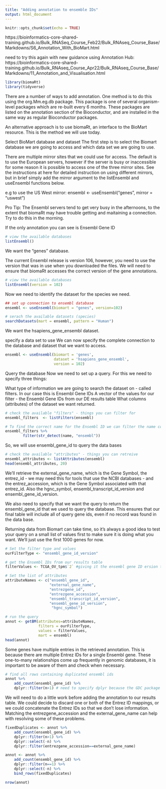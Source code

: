 ---
title: "Adding annotation to ensemble IDs"
output: html_document
---

```{r setup, include=FALSE}
knitr::opts_chunk$set(echo = TRUE)
```
https://bioinformatics-core-shared-training.github.io/Bulk_RNASeq_Course_Feb22/Bulk_RNAseq_Course_Base/Markdowns/S6_Annotation_With_BioMart.html

need to try this again with new guidance using Annotation Hub: https://bioinformatics-core-shared-training.github.io/Bulk_RNAseq_Course_Apr22/Bulk_RNAseq_Course_Base/Markdowns/11_Annotation_and_Visualisation.html
```{r}
library(biomaRt)
library(tidyverse)
```
There are a number of ways to add annotation. One method is to do this using the org.Mm.eg.db package. This package is one of several organism-level packages which are re-built every 6 months. These packages are listed on the annotation section of the Bioconductor, and are installed in the same way as regular Bioconductor packages.

An alternative approach is to use biomaRt, an interface to the BioMart resource. This is the method we will use today.

Select BioMart database and dataset
The first step is to select the Biomart database we are going to access and which data set we are going to use.

There are multiple mirror sites that we could use for access. The default is to use the European servers, however if the server is busy or inaccessible for some reason it is possible to access one of the three mirror sites. See the instructions at here for detailed instruction on using different mirrors, but in brief simply add the mirror argument to the listEnsembl and useEnsembl functions below.

e.g to use the US West mirror:
ensembl <- useEnsembl("genes", mirror = "uswest")

Pro Tip: The Ensembl servers tend to get very busy in the afternoons, to the extent that biomaRt may have trouble getting and maitaining a connection. Try to do this in the morning.

If the only annotation you can see is Ensembl Gene ID
```{r}
# view the available databases
listEnsembl()
```
We want the “genes” database.

The current Ensembl release is version 106, however, you need to use the version that was in use when you downloaded the files. We will need to ensure that biomaRt accesses the correct version of the gene annotations.
```{r}
# view the available databases
listEnsembl(version = 102)
```
Now we need to identify the dataset for the species we need.
```{r}
## set up connection to ensembl database
ensembl <- useEnsembl(biomart = "genes", version=102)

# serach the available datasets (species)
searchDatasets(mart = ensembl, pattern = "Human")
```

We want the hsapiens_gene_ensembl	dataset.

specify a data set to use
We can now specify the complete connection to the database and dataset that we want to access.
```{r}
ensembl <- useEnsembl(biomart = 'genes', 
                      dataset = 'hsapiens_gene_ensembl',
                      version = 102)
```

Query the database
Now we need to set up a query. For this we need to specify three things:

What type of information we are going to search the dataset on - called filters. In our case this is Ensembl Gene IDs
A vector of the values for our filter - the Ensembl Gene IDs from our DE results table
What columns (attributes) of the dataset we want returned.
```{r}
# check the available "filters" - things you can filter for
ensembl_filters  <- listFilters(ensembl)

# To find the correct name for the Ensembl ID we can filter the name column
ensembl_filters %>%  
        filter(str_detect(name, "ensembl"))
```

So, we will use ensembl_gene_id to query the data bases
```{r}

# check the available "attributes" - things you can retreive
ensembl_attributes <- listAttributes(ensembl)
head(ensembl_attributes, 20)

```

We’ll retrieve the external_gene_name, which is the Gene Symbol, the entrez_id - we may need this for tools that use the NCBI databases - and the entrez_accession, which is the Gene Symbol associated with that entrez_id. Also the hgnc_symbol, ensembl_transcript_id_version and ensembl_gene_id_version.

We also need to specify that we want the query to return the ensembl_gene_id that we used to query the database. This ensures that our final table will include all of query gene ids, even if no record was found in the data base.

Returning data from Biomart can take time, so it’s always a good idea to test your query on a small list of values first to make sure it is doing what you want. We’ll just use the first 1000 genes for now.

```{r}

# Set the filter type and values
ourFilterType <- "ensembl_gene_id_version"

# get the Ensembl IDs from our results table
filterValues <- TCGA_OV_tpm$`2` #giving it the ensembl gene ID ersion to filter for

# Set the list of attributes
attributeNames <- c("ensembl_gene_id",
                    "external_gene_name", 
                    "entrezgene_id", 
                    "entrezgene_accession",
                    "ensembl_transcript_id_version",
                    "ensembl_gene_id_version",
                     "hgnc_symbol")

# run the query
annot <- getBM(attributes=attributeNames, 
               filters = ourFilterType, 
               values = filterValues, 
               mart = ensembl)
head(annot)
```
Some genes have multiple entries in the retrieved annotation. This is because there are multiple Entrez IDs for a single Ensembl gene. These one-to-many relationships come up frequently in genomic databases, it is important to be aware of them and check when necessary.
```{r}
# find all rows containing duplicated ensembl ids
annot %>%  
    add_count(ensembl_gene_id) %>%  
    dplyr::filter(n>1) # need to specify dplyr because the GDC package masks the dypler filter function with it's own
```

We will need to do a little work before adding the annotation to our results table. We could decide to discard one or both of the Entrez ID mappings, or we could concatenate the Entrez IDs so that we don’t lose information. Matching the entrezgene_accession and the external_gene_name can help with resolving some of these problems.
```{r}

fixedDuplicates <- annot %>%  
    add_count(ensembl_gene_id) %>%  
    dplyr::filter(n>1) %>% 
    dplyr::select(-n) %>% 
    dplyr::filter(entrezgene_accession==external_gene_name)

annot <- annot %>%  
    add_count(ensembl_gene_id) %>%  
    dplyr::filter(n==1) %>% 
    dplyr::select(-n) %>% 
    bind_rows(fixedDuplicates)

nrow(annot)
```